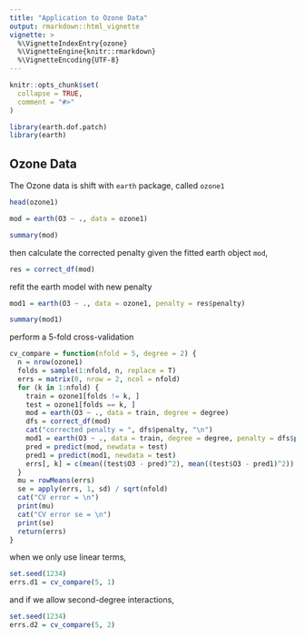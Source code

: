 ```yaml
---
title: "Application to Ozone Data"
output: rmarkdown::html_vignette
vignette: >
  %\VignetteIndexEntry{ozone}
  %\VignetteEngine{knitr::rmarkdown}
  %\VignetteEncoding{UTF-8}
---
```


```r
knitr::opts_chunk$set(
  collapse = TRUE,
  comment = "#>"
)
```

```r
library(earth.dof.patch)
library(earth)
```

## Ozone Data

The Ozone data is shift with `earth` package, called `ozone1`

```r
head(ozone1)
```

```r
mod = earth(O3 ~ ., data = ozone1)
```

```r
summary(mod)
```

then calculate the corrected penalty given the fitted earth object `mod`,

```r
res = correct_df(mod)
```

refit the earth model with new penalty

```r
mod1 = earth(O3 ~ ., data = ozone1, penalty = res$penalty)
```

```r
summary(mod1)
```


perform a 5-fold cross-validation

```r
cv_compare = function(nfold = 5, degree = 2) {
  n = nrow(ozone1)
  folds = sample(1:nfold, n, replace = T)
  errs = matrix(0, nrow = 2, ncol = nfold)
  for (k in 1:nfold) {
    train = ozone1[folds != k, ]
    test = ozone1[folds == k, ]
    mod = earth(O3 ~ ., data = train, degree = degree)
    dfs = correct_df(mod)
    cat("corrected penalty = ", dfs$penalty, "\n")
    mod1 = earth(O3 ~ ., data = train, degree = degree, penalty = dfs$penalty)
    pred = predict(mod, newdata = test)
    pred1 = predict(mod1, newdata = test)
    errs[, k] = c(mean((test$O3 - pred)^2), mean((test$O3 - pred1)^2))
  }
  mu = rowMeans(errs)
  se = apply(errs, 1, sd) / sqrt(nfold)
  cat("CV error = \n")
  print(mu)
  cat("CV error se = \n")
  print(se)
  return(errs)
}
```

when we only use linear terms,

```r
set.seed(1234)
errs.d1 = cv_compare(5, 1)
```

and if we allow second-degree interactions,

```r
set.seed(1234)
errs.d2 = cv_compare(5, 2)
```
